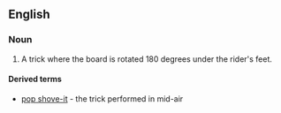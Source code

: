 ==English==
{{wikipedia}}

===Noun===
{{en-noun}}

# {{lb|en|skateboarding}} A trick where the board is rotated 180 degrees under the rider's feet.

====Derived terms====
* [[pop shove-it]] - the trick performed in mid-air